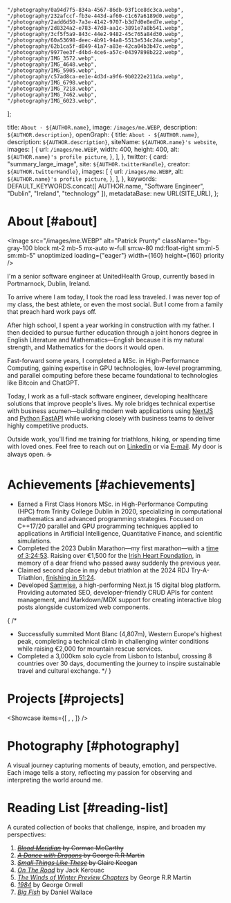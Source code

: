 
    "/photography/0a94d7f5-834a-4567-86db-93f1ce8dc3ca.webp",
    "/photography/232afccf-fb3e-443d-af60-c1c67a6189d0.webp",
    "/photography/2add6d50-7a3e-4142-9707-b3d7d0e8ed7e.webp",
    "/photography/2d8324a2-e783-47d8-aa1c-3891e7a8b541.webp",
    "/photography/3cf5f5a9-843c-44e2-9482-45c765a84d30.webp",
    "/photography/60a53698-deec-4b91-94a8-5513e534c24a.webp",
    "/photography/62b1ca5f-d849-41a7-a83e-42ca04b3b47c.webp",
    "/photography/9977ee3f-d4bd-4ce6-a57c-04397898b222.webp",
    "/photography/IMG_3572.webp",
    "/photography/IMG_4648.webp",
    "/photography/IMG_5905.webp",
    "/photography/c57ad8ca-ee1e-4d3d-a9f6-9b0222e211da.webp",
    "/photography/IMG_6798.webp",
    "/photography/IMG_7218.webp",
    "/photography/IMG_7462.webp",
    "/photography/IMG_6023.webp",
];

  title: `About - ${AUTHOR.name}`,
  image: `/images/me.WEBP`,
  description: `${AUTHOR.description}`,
  openGraph: {
    title: `About - ${AUTHOR.name}`,
    description: `${AUTHOR.description}`,
    siteName: `${AUTHOR.name}'s website`,
    images: [
      {
        url: `/images/me.WEBP`,
        width: 400,
        height: 400,
        alt: `${AUTHOR.name}'s profile picture`,
      },
    ],
  },
  twitter: {
    card: "summary_large_image",
    site: `${AUTHOR.twitterHandle}`,
    creator: `${AUTHOR.twitterHandle}`,
    images: [
      {
        url: `/images/me.WEBP`,
        alt: `${AUTHOR.name}'s profile picture`,
      },
    ],
  },
  keywords: DEFAULT_KEYWORDS.concat([
    AUTHOR.name,
    "Software Engineer",
    "Dublin",
    "Ireland",
    "technology"
  ]),
  metadataBase: new URL(SITE_URL),
};

# About [#about]

<Image
src="/images/me.WEBP"
alt="Patrick Prunty"
className="bg-gray-100 block mt-2 mb-5 mx-auto w-full sm:w-80 md:float-right sm:ml-5 sm:mb-5"
unoptimized
loading={"eager"}
width={160}
height={160}
priority
/>

I'm a senior software engineer at UnitedHealth Group, currently based in Portmarnock, Dublin, Ireland.

To arrive where I am today, I took the road less traveled. I was never top of my class, the best athlete, or even the most social. But I come from a family that preach hard work pays off.

After high school, I spent a year working in construction with my father. I then decided to pursue further education through a joint honors degree in English Literature and Mathematics—English because it is my natural strength, and Mathematics for the doors it would open.

Fast-forward some years, I completed a MSc. in High-Performance Computing, gaining expertise in GPU technologies, low-level programming, and parallel computing before these became foundational to technologies like Bitcoin and ChatGPT.

Today, I work as a full-stack software engineer, developing healthcare solutions that improve people's lives. My role bridges technical expertise with business acumen—building modern web applications using [NextJS](https://nextjs.org/) and [Python FastAPI](https://fastapi.tiangolo.com/) while working closely with business teams to deliver highly competitive products.

Outside work, you'll find me training for triathlons, hiking, or spending time with loved ones. Feel free to reach out on [LinkedIn](https://www.linkedin.com/in/patrickprunty/) or via [E-mail](mailto:patrickprunty.business@gmail.com). My door is always open. ☕️


# Achievements [#achievements]

* Earned a First Class Honors MSc. in High-Performance Computing (HPC) from Trinity College Dublin in 2020, specializing in computational mathematics and advanced programming strategies. Focused on C++17/20 parallel and GPU programming techniques applied to applications in Artificial Intelligence, Quantitative Finance, and scientific simulations.
* Completed the 2023 Dublin Marathon—my first marathon—with a [time of 3:24:53](https://www.strava.com/activities/10125503113/best-efforts). Raising over €1,500 for the [Irish Heart Foundation](https://irishheart.ie/), in memory of a dear friend who passed away suddenly the previous year.
* Claimed second place in my debut triathlon at the 2024 RDJ Try-A-Triathlon, [finishing in 51:24](https://www.strava.com/activities/12229188198).
* Developed [Samwise](https://github.com/pprunty/samwise), a high-performing Next.js 15 digital blog platform. Providing automated SEO, developer-friendly CRUD APIs for content management, and Markdown/MDX support for creating interactive blog posts alongside customized web components.

{
/*
* Successfully summited Mont Blanc (4,807m), Western Europe's highest peak, completing a technical climb in challenging winter conditions while raising €2,000 for mountain rescue services.
* Completed a 3,000km solo cycle from Lisbon to Istanbul, crossing 8 countries over 30 days, documenting the journey to inspire sustainable travel and cultural exchange.
*/
}

# Projects [#projects]

<Showcase items={[
<ProjectCard
  key="jigsaw-presents"
  imagePath="/images/projects/jigsaw-presents.webp"
  title="Jigsaw Presents"
  description="A YouTube channel featuring creative projects and insightful storytelling."
  url="https://www.youtube.com/channel/UCx8iHEGQMyeInLgPQ81-EJA?sub_confirmation=1"
/>,
<ProjectCard
  key="samwise"
  imagePath="/images/projects/samwise-v2.webp"
  title="Samwise"
  description="An open-source, high-performance digital blog and portfolio template for developers."
  url="https://samwise-v2-template.vercel.app/"
/>,
]} />


# Photography [#photography]

A visual journey capturing moments of beauty, emotion, and perspective. Each image tells a story, reflecting my passion for observing and interpreting the world around me.

<PhotoGrid images={photographyImages} />

# Reading List [#reading-list]

A curated collection of books that challenge, inspire, and broaden my perspectives:

1. ~~*[Blood Meridian](https://en.wikipedia.org/wiki/Blood_Meridian)* by Cormac McCarthy~~
2. ~~*[A Dance with Dragons](https://en.wikipedia.org/wiki/A_Dance_with_Dragons)* by George R.R Martin~~
3. ~~[*Small Things Like These*](https://en.wikipedia.org/wiki/Small_Things_Like_These) by Claire Keegan~~
4. [*On The Road*](https://en.wikipedia.org/wiki/On_the_Road) by Jack Kerouac
5. [*The Winds of Winter Preview Chapters*](/downloads/The%20Winds%20of%20Winter%20(Preview%20Chapters)%20-%20by%20George%20R.R%20Martin%20Compiled%20by%20Patrick%20P.pdf) by George R.R Martin
6. [*1984*](https://en.wikipedia.org/wiki/Nineteen_Eighty-Four) by George Orwell
7. [*Big Fish*](https://en.wikipedia.org/wiki/Big_Fish) by Daniel Wallace
